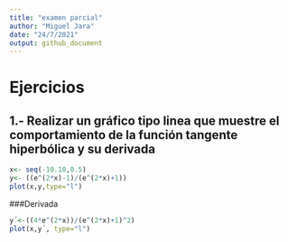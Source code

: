 ```yaml
---
title: "examen parcial"
author: "Miguel Jara"
date: "24/7/2021"
output: github_document
---
```

# Ejercicios
## 1.- Realizar un gráfico tipo linea que muestre el comportamiento de la función tangente hiperbólica y su derivada 

```r
x<- seq(-10.10,0.5)
y<- ((e^(2*x)-1)/(e^(2*x)+1))
plot(x,y,type="l")
```
###Derivada

```r
y´<-((4*e^(2*x))/(e^(2*x)+1)^2)
plot(x,y´, type="l")
```
